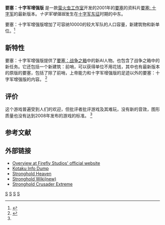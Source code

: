 {{Infobox VG
|title = 要塞：十字军增强版
| image = File:stronghold-crusader-extreme.jpg
|developer = [[萤火虫工作室|萤火虫工作室]]
|publisher = [[斗鸡传媒集团|斗鸡传媒集团]]
|series=[[要塞_(2001年游戏)|要塞]]
|released={{vgrelease|NA|2008年5月27日<ref>[http://uk.gamespot.com/pc/strategy/strongholdcrusaderextreme/index.html?tag=tabs;summary GameSpot Summary]{{dead link|date=2018年1月 |bot=InternetArchiveBot |fix-attempted=yes }}</ref>}}
|genre = [[即时战略游戏|即时战略游戏]]，[[模拟游戏|模拟游戏]]
|platforms=[[个人电脑|PC]]
}}

'''要塞：十字军增强版''' 是一款[[萤火虫工作室|萤火虫工作室]]开发的2001年的[[要塞_(2001年游戏)|要塞]]的资料片[[要塞:_十字军|要塞: 十字军]]的最新版本。''十字军增强版''发生在[[十字军东征|十字军东征]]时期的中东。

要塞：十字军增强版增加了可容纳10000的较大军队的人口容量，新建筑物和新单位。<ref>{{Cite web |url=http://www.fireflyworlds.com/shce_index.php |title=Stronghold Crusader Extreme Official Developer Website |access-date=2008-12-31 |archive-date=2008-04-30 |archive-url=https://web.archive.org/web/20080430083816/http://www.fireflyworlds.com/shce_index.php |dead-url=yes }}</ref>

== 新特性 ==
要塞：十字军增强版提供了[[要塞:_十字军|要塞：战争之箱]]中的新AI人物。也包含了战争之箱中的新任务。它还包括一个新建筑：前哨，可以获得单位不用花钱，其中也有最新版本的原版的要塞，包括了除了前哨，上帝能力和十字军增强版的足迹以外的要塞：十字军增强版的内容。  <ref name=autogenerated1>{{Cite web |url=http://www.gamespot.com/pc/strategy/strongholdcrusaderextreme/review.html |title=Stronghold Crusader Extreme for PC Review - PC Stronghold Crusader Extreme Review<!-- Bot generated title --> |access-date=2008-12-31 |archive-date=2011-10-31 |archive-url=https://web.archive.org/web/20111031172209/http://www.gamespot.com/pc/strategy/strongholdcrusaderextreme/review.html |dead-url=no }}</ref>

== 评价 ==
这个游戏普遍受到人们的欢迎{{Citation needed|time=2009-1-1}}，但批评者批评游戏及其难玩，没有新的音效，图形质量也没有达到2008年发布的游戏的标准。 <ref name=autogenerated1 />

== 参考文献 ==
{{reflist}}

==外部链接==
* [https://web.archive.org/web/20080430083816/http://www.fireflyworlds.com/shce_index.php Overview at Firefly Studios' official website]
* [http://kotaku.com/367470/stronghold-crusader-extreme-info-dump Kotaku Info Dump]{{Wayback|url=http://kotaku.com/367470/stronghold-crusader-extreme-info-dump |date=20121009053942 }}
* [http://www.stronghold.heavengames.com Stronghold Heaven] {{Wayback|url=http://www.stronghold.heavengames.com/ |date=20210424044452 }}
* [http://www.stronghold.wikia.com Stronghold Wiki(new)] {{Wayback|url=http://www.stronghold.wikia.com/ |date=20080705132049 }}
* [https://web.archive.org/web/20081224024539/http://www.gamecockmedia.com/crusader.html Stronghold Crusader Extreme]

{{要塞系列}}

[[Category:2008年电子游戏|S]]
[[Category:Windows游戏|S]]
[[Category:中世纪游戏|S]]
[[Category:即时战略游戏|S]]